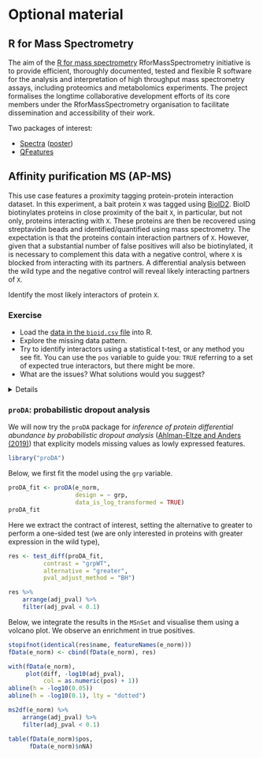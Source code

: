 # Optional material

## R for Mass Spectrometry {#sec:r4ms}

The aim of the [R for mass
spectrometry](https://www.rformassspectrometry.org/)
RforMassSpectrometry initiative is to provide efficient, thoroughly
documented, tested and flexible R software for the analysis and
interpretation of high throughput mass spectrometry assays, including
proteomics and metabolomics experiments. The project formalises the
longtime collaborative development efforts of its core members under
the RforMassSpectrometry organisation to facilitate dissemination and
accessibility of their work.

Two packages of interest:

- [Spectra](https://rformassspectrometry.github.io/Spectra/) ([poster](https://github.com/rformassspectrometry/Conferences/raw/master/EuroBioc2019/Spectra/poster/poster.pdf))
- [QFeatures](https://rformassspectrometry.github.io/QFeatures/)


## Affinity purification MS (AP-MS) {#sec:apms}

This use case features a proximity tagging protein-protein interaction
dataset. In this experiment, a bait protein `X` was tagged using
[BioID2](https://www.ncbi.nlm.nih.gov/pubmed/26912792). BioID
biotinylates proteins in close proximity of the bait `X`, in
particular, but not only, proteins interacting with `X`. These
proteins are then be recovered using streptavidin beads and
identified/quantified using mass spectrometry. The expectation is
that the proteins contain interaction partners of `X`. However, given
that a substantial number of false positives will also be
biotinylated, it is necessary to complement this data with a negative
control, where `X` is blocked from interacting with its partners. A
differential analysis between the wild type and the negative control
will reveal likely interacting partners of `X`.

Identify the most likely interactors of protein `X`.

### Exercise {-}

- Load the [data in the `bioid.csv`
  file](https://raw.githubusercontent.com/lgatto/2020-02-17-RProt-Berlin/master/data/bioid.csv)
  into R.
- Explore the missing data pattern.
- Try to identify interactors using a statistical t-test, or any
  method you see fit. You can use the `pos` variable to guide you:
  `TRUE` referring to a set of expected true interactors, but there
  might be more. 
- What are the issues? What solutions would you suggest?

<details>
```r
library("MSnbase")
e <- readMSnSet2("./data/bioid.csv", ecol = 1:6, fnames = "ids")
e$grp <- sub("[1-3]", "", sampleNames(e))
sel1 <- fData(e)$Reverse == ""
sel2 <- fData(e)$Potential.contaminant == ""
e <- e[sel1 & sel2, ]
fData(e) <- fData(e)[, c("pos", "ids")] 
```

```r
limma::plotDensities(log2(exprs(e) + 1))
exprs(e)[exprs(e) == 0] <- NA
(e$nNA <- colSums(is.na(e)))
fData(e)$nNA <- rowSums(is.na(e))
table(fData(e)$nNA)
table(is.na(e))
sum(is.na(e))/prod(dim(e))
naplot(e, col = c("black", "white"))
```

```r
e_norm <- e %>%
    log(base = 2) %>%
    normalise(method = "center.median")
limma::plotMDS(exprs(e_norm))
limma::plotDensities(exprs(e_norm))
```
</details>

### `proDA`: probabilistic dropout analysis

We will now try the `proDA` package for *inference of protein
differential abundance by probabilistic dropout analysis*
([Ahlman-Eltze and Anders
(2019)](https://www.biorxiv.org/content/10.1101/661496v1)) that
explicity models missing values as lowly expressed features.

```r
library("proDA")
```

Below, we first fit the model using the `grp` variable.

```r
proDA_fit <- proDA(e_norm,
                   design = ~ grp,
                   data_is_log_transformed = TRUE)
proDA_fit
```

Here we extract the contract of interest, setting the alternative to
greater to perform a one-sided test (we are only interested in
proteins with greater expression in the wild type),

```r
res <- test_diff(proDA_fit,
          contrast = "grpWT",
          alternative = "greater",
          pval_adjust_method = "BH")

res %>%
    arrange(adj_pval) %>%
    filter(adj_pval < 0.1)
```

Below, we integrate the results in the `MSnSet` and visualise them
using a volcano plot. We observe an enrichment in true positives.


```r
stopifnot(identical(res$name, featureNames(e_norm)))
fData(e_norm) <- cbind(fData(e_norm), res)

with(fData(e_norm),
     plot(diff, -log10(adj_pval),
          col = as.numeric(pos) + 1))
abline(h = -log10(0.05))
abline(h = -log10(0.1), lty = "dotted")
```

```r
ms2df(e_norm) %>%
    arrange(adj_pval) %>%
    filter(adj_pval < 0.1)

table(fData(e_norm)$pos,
      fData(e_norm)$nNA)
```
